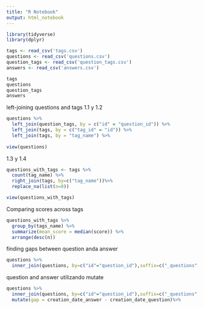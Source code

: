 ---
title: "R Notebook"
output: html_notebook
---

```{r}
library(tidyverse)
library(dplyr)
```


```{r}
tags <- read_csv('tags.csv')
questions <- read_csv('questions.csv')
question_tags <- read_csv('question_tags.csv')
answers <- read_csv('answers.csv')

tags
questions
question_tags
answers
```

left-joining questions and tags 1.1 y 1.2
```{r}
questions %>%
  left_join(question_tags, by = c("id" = "question_id")) %>%
  left_join(tags, by = c("tag_id" = "id")) %>%
  left_join(tags, by = "tag_name") %>%
  
view(questions)
```

1.3 y 1.4
```{r}
questions_with_tags <- tags %>%
  count(tag_name) %>%
  right_join(tags, by=c("tag_name"))%>%
  replace_na(list(n=0))

view(questions_with_tags)

```

Comparing scores across tags
```{r}

questions_with_tags %>%
  group_by(tags_name) %>%
  summarize(mean_score = median(score)) %>%
  arrange(desc(n))


```

finding gaps between question anda answer
```{r}
questions %>%
  inner_join(questions, by=c("id"="question_id"),suffix=c("_questions","_answers"))


```
question and answer utilizando mutate
```{r}
questions %>%
  inner_join(questions, by=c("id"="question_id"),suffix=c("_questions","_answers"))%>%
  mutate(gap = creation_date_answer - creation_date_question)%>%
  

```


```{r}


```

